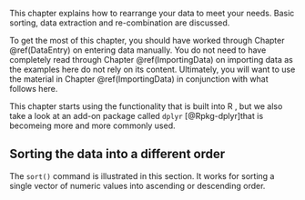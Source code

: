 ﻿This chapter explains how to rearrange your data to meet your needs.
Basic sorting, data extraction and re-combination are discussed.

To get the most of this chapter, you should have worked through
Chapter \@ref(DataEntry) on entering data manually. You do not need
to have completely read through Chapter \@ref(ImportingData) on importing
data as the examples here do not rely on its content. Ultimately, you
will want to use the material in Chapter \@ref(ImportingData) in
conjunction with what follows here.

This chapter starts using the functionality that is built into R , but
we also take a look at an add-on package called `dplyr` [@Rpkg-dplyr]that is becomeing more and more commonly used.

## Sorting the data into a different order {#DataSorting}

The `sort()` command is illustrated in this section. It works
for sorting a single vector of numeric values into ascending or
descending order. 

